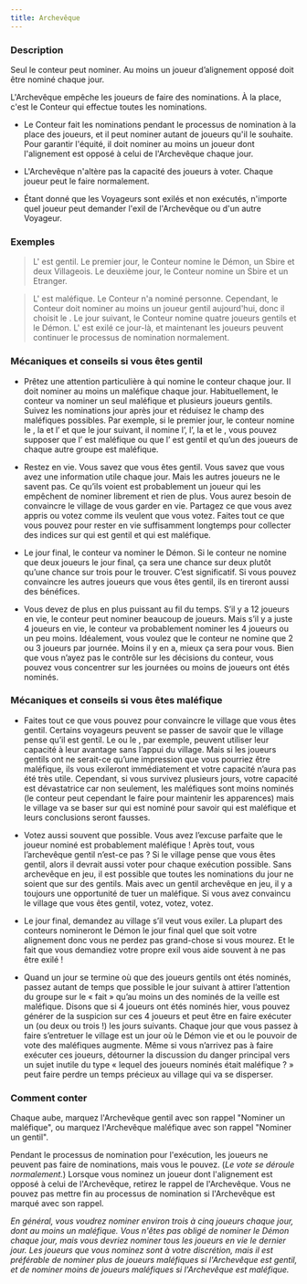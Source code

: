 ```yaml
---
title: Archevêque
---
```



<Role ARCHEVEQUE header />

### Description

Seul le conteur peut nominer. Au moins un joueur d’alignement opposé doit être nominé chaque jour.

L'Archevêque empêche les joueurs de faire des nominations. À la place, c'est le Conteur qui effectue toutes les nominations. 

-   Le Conteur fait les nominations pendant le processus de nomination à la place des joueurs, et il peut nominer autant de joueurs qu'il le souhaite. Pour garantir l'équité, il doit nominer au moins un joueur dont l'alignement est opposé à celui de l'Archevêque chaque jour. 

-   L'Archevêque n'altère pas la capacité des joueurs à voter. Chaque joueur peut le faire normalement. 

-   Étant donné que les Voyageurs sont exilés et non exécutés, n'importe quel joueur peut demander l'exil de l'Archevêque ou d'un autre Voyageur. 

### Exemples

> L'<Role ARCHEVEQUE /> est gentil. Le premier jour, le Conteur nomine le Démon, un Sbire et deux Villageois. Le deuxième jour, le Conteur nomine un Sbire et un Etranger.

> L'<Role ARCHEVEQUE /> est maléfique. Le Conteur n'a nominé personne. Cependant, le Conteur doit nominer au moins un joueur gentil aujourd'hui, donc il choisit le <Role MENESTREL />. Le jour suivant, le Conteur nomine quatre joueurs gentils et le Démon. L'<Role ARCHEVEQUE /> est exilé ce jour-là, et maintenant les joueurs peuvent continuer le processus de nomination normalement. 

### Mécaniques et conseils si vous êtes gentil

- Prêtez une attention particulière à qui nomine le conteur chaque jour. Il doit nominer au moins un maléfique chaque jour. Habituellement, le conteur va nominer un seul maléfique et plusieurs joueurs gentils. Suivez les nominations jour après jour et réduisez le champ des maléfiques possibles. Par exemple, si le premier jour, le conteur nomine le <Role FOU />, la <Role FEMME_DE_CHAMBRE /> et l’<Role INVENTEUR /> et que le jour suivant, il nomine l’<Role INVENTEUR />, l’<Role EXORCISTE />, la <Role MAMIE /> et le <Role MARIN />, vous pouvez supposer que l’<Role INVENTEUR /> est maléfique ou que l’<Role INVENTEUR /> est gentil et qu’un des joueurs de chaque autre groupe est maléfique.

- Restez en vie. Vous savez que vous êtes gentil. Vous savez que vous avez une information utile chaque jour. Mais les autres joueurs ne le savent pas. Ce qu’ils voient est probablement un joueur qui les empêchent de nominer librement et rien de plus. Vous aurez besoin de convaincre le village de vous garder en vie. Partagez ce que vous avez appris ou votez comme ils veulent que vous votez. Faites tout ce que vous pouvez pour rester en vie suffisamment longtemps pour collecter des indices sur qui est gentil et qui est maléfique.

- Le jour final, le conteur va nominer le Démon. Si le conteur ne nomine que deux joueurs le jour final, ça sera une chance sur deux plutôt qu’une chance sur trois pour le trouver. C’est significatif. Si vous pouvez convaincre les autres joueurs que vous êtes gentil, ils en tireront aussi des bénéfices.

- Vous devez de plus en plus puissant au fil du temps. S’il y a 12 joueurs en vie, le conteur peut nominer beaucoup de joueurs. Mais s’il y a juste 4 joueurs en vie, le conteur va probablement nominer les 4 joueurs ou un peu moins. Idéalement, vous voulez que le conteur ne nomine que 2 ou 3 joueurs par journée. Moins il y en a, mieux ça sera pour vous. Bien que vous n’ayez pas le contrôle sur les décisions du conteur, vous pouvez vous concentrer sur les journées ou moins de joueurs ont étés nominés.

### Mécaniques et conseils si vous êtes maléfique

- Faites tout ce que vous pouvez pour convaincre le village que vous êtes gentil. Certains voyageurs peuvent se passer de savoir que le village pense qu’il est gentil. Le <Role MAGISTRAT /> ou le <Role NECROMANT />, par exemple, peuvent utiliser leur capacité à leur avantage sans l’appui du village. Mais si les joueurs gentils ont ne serait-ce qu’une impression que vous pourriez être maléfique, ils vous exileront immédiatement et votre capacité n’aura pas été très utile. Cependant, si vous survivez plusieurs jours, votre capacité est dévastatrice car non seulement, les maléfiques sont moins nominés (le conteur peut cependant le faire pour maintenir les apparences) mais le village va se baser sur qui est nominé pour savoir qui est maléfique et leurs conclusions seront fausses.

- Votez aussi souvent que possible. Vous avez l’excuse parfaite que le joueur nominé est probablement maléfique ! Après tout, vous l’archevêque gentil n’est-ce pas ? Si le village pense que vous êtes gentil, alors il devrait aussi voter pour chaque exécution possible. Sans archevêque en jeu, il est possible que toutes les nominations du jour ne soient que sur des gentils. Mais avec un gentil archevêque en jeu, il y a toujours une opportunité de tuer un maléfique. Si vous avez convaincu le village que vous êtes gentil, votez, votez, votez.

- Le jour final, demandez au village s’il veut vous exiler. La plupart des conteurs nomineront le Démon le jour final quel que soit votre alignement donc vous ne perdez pas grand-chose si vous mourez. Et le fait que vous demandiez votre propre exil vous aide souvent à ne pas être exilé !

- Quand un jour se termine où que des joueurs gentils ont étés nominés, passez autant de temps que possible le jour suivant à attirer l’attention du groupe sur le « fait » qu’au moins un des nominés de la veille est maléfique. Disons que si 4 joueurs ont étés nominés hier, vous pouvez générer de la suspicion sur ces 4 joueurs et peut être en faire exécuter un (ou deux ou trois !) les jours suivants. Chaque jour que vous passez à faire s’entretuer le village est un jour où le Démon vie et ou le pouvoir de vote des maléfiques augmente. Même si vous n’arrivez pas à faire exécuter ces joueurs, détourner la discussion du danger principal vers un sujet inutile du type « lequel des joueurs nominés était maléfique ? » peut faire perdre un temps précieux au village qui va se disperser.

### Comment conter

Chaque aube, marquez l'Archevêque gentil avec son rappel "Nominer un maléfique", ou marquez l'Archevêque maléfique avec son rappel "Nominer un gentil". 

Pendant le processus de nomination pour l'exécution, les joueurs ne peuvent pas faire de nominations, mais vous le pouvez. (_Le vote se déroule normalement._) Lorsque vous nominez un joueur dont l'alignement est opposé à celui de l'Archevêque, retirez le rappel de l'Archevêque. Vous ne pouvez pas mettre fin au processus de nomination si l'Archevêque est marqué avec son rappel. 

_En général, vous voudrez nominer environ trois à cinq joueurs chaque jour, dont au moins un maléfique. Vous n'êtes pas obligé de nominer le Démon chaque jour, mais vous devriez nominer tous les joueurs en vie le dernier jour. Les joueurs que vous nominez sont à votre discrétion, mais il est préférable de nominer plus de joueurs maléfiques si l'Archevêque est gentil, et de nominer moins de joueurs maléfiques si l'Archevêque est maléfique._